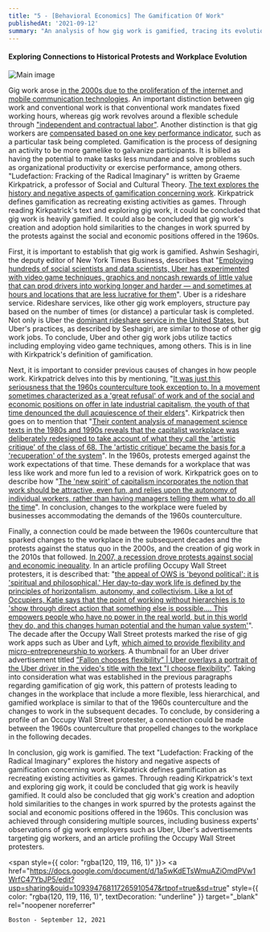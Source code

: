 ```yaml
---
title: "5 - [Behavioral Economics] The Gamification Of Work"
publishedAt: '2021-09-12'
summary: "An analysis of how gig work is gamified, tracing its evolution from historical protests to modern workplace changes, and examining the impact of flexibility and autonomy on today's labor market."
---
```


#### Exploring Connections to Historical Protests and Workplace Evolution

<div style={{display: 'flex', justifyContent: 'center'}}>
  <img 
    src="/images/5-1.png" 
    alt="Main image"
    style={{ width: '90%', maxWidth: '700px' }} 
  />
</div>

Gig work arose [in the 2000s due to the proliferation of the internet and mobile communication technologies](https://www.jstor.org/stable/j.ctvnjbff3). An important distinction between gig work and conventional work is that conventional work mandates fixed working hours, whereas gig work revolves around a flexible schedule through ["independent and contractual labor"](www.hamiltonproject.org/papers/workers_and_the_online_gig_economy). Another distinction is that gig workers are [compensated based on one key performance indicator](fullfact.org/economy/what-gig-economy), such as a particular task being completed. Gamification is the process of designing an activity to be more gamelike to galvanize participants. It is billed as having the potential to make tasks less mundane and solve problems such as organizational productivity or exercise performance, among others. "Ludefaction: Fracking of the Radical Imaginary" is written by Graeme Kirkpatrick, a professor of Social and Cultural Theory. [The text explores the history and negative aspects of gamification concerning work](https://journals.sagepub.com/doi/10.1177/1555412014568665?icid=int.sj-full-text.similar-articles.8). Kirkpatrick defines gamification as recreating existing activities as games. Through reading Kirkpatrick's text and exploring gig work, it could be concluded that gig work is heavily gamified. It could also be concluded that gig work's creation and adoption hold similarities to the changes in work spurred by the protests against the social and economic positions offered in the 1960s.

First, it is important to establish that gig work is gamified. Ashwin Seshagiri, the deputy editor of New York Times Business, describes that "[Employing hundreds of social scientists and data scientists, Uber has experimented with video game techniques, graphics and noncash rewards of little value that can prod drivers into working longer and harder — and sometimes at hours and locations that are less lucrative for them](https://www.nytimes.com/interactive/2017/04/02/technology/uber-drivers-psychological-tricks.html)". Uber is a rideshare service. Rideshare services, like other gig work employers, structure pay based on the number of times (or distance) a particular task is completed. Not only is Uber the [dominant rideshare service in the United States](www.nfx.com/post/lyft-uber-battle-ridesharing-dominance/), but Uber's practices, as described by Seshagiri, are similar to those of other gig work jobs. To conclude, Uber and other gig work jobs utilize tactics including employing video game techniques, among others. This is in line with Kirkpatrick's definition of gamification.

Next, it is important to consider previous causes of changes in how people work. Kirkpatrick delves into this by mentioning, "[It was just this seriousness that the 1960s counterculture took exception to. In a movement sometimes characterized as a 'great refusal' of work and of the social and economic positions on offer in late industrial capitalism, the youth of that time denounced the dull acquiescence of their elders](https://journals.sagepub.com/doi/10.1177/1555412014568665?icid=int.sj-full-text.similar-articles.8)". Kirkpatrick then goes on to mention that "[Their content analysis of management science texts in the 1980s and 1990s reveals that the capitalist workplace was deliberately redesigned to take account of what they call the 'artistic critique' of the class of 68. The 'artistic critique' became the basis for a 'recuperation' of the system](https://journals.sagepub.com/doi/10.1177/1555412014568665?icid=int.sj-full-text.similar-articles.8)". In the 1960s, protests emerged against the work expectations of that time. These demands for a workplace that was less like work and more fun led to a revision of work. Kirkpatrick goes on to describe how "[The 'new spirit' of capitalism incorporates the notion that work should be attractive, even fun, and relies upon the autonomy of individual workers, rather than having managers telling them what to do all the time](https://journals.sagepub.com/doi/10.1177/1555412014568665?icid=int.sj-full-text.similar-articles.8)". In conclusion, changes to the workplace were fueled by businesses accommodating the demands of the 1960s counterculture.

Finally, a connection could be made between the 1960s counterculture that sparked changes to the workplace in the subsequent decades and the protests against the status quo in the 2000s, and the creation of gig work in the 2010s that followed. [In 2007, a recession drove protests against social and economic inequality](https://www.cambridge.org/core/journals/government-and-opposition/article/great-recession-inequality-and-occupy-protests-around-the-world/E1DC65A8769E827BC278A461F7F0561A). In an article profiling Occupy Wall Street protesters, it is described that: "[the appeal of OWS is 'beyond political': it is 'spiritual and philosophical.' Her day-to-day work life is defined by the principles of horizontalism, autonomy, and collectivism. Like a lot of Occupiers, Katie says that the point of working without hierarchies is to 'show through direct action that something else is possible.... This empowers people who have no power in the real world, but in this world they do, and this changes human potential and the human value system'](www.thenation.com/article/archive/audacity-occupy-wall-street/)". The decade after the Occupy Wall Street protests marked the rise of gig work apps such as Uber and Lyft, [which aimed to provide flexibility and micro-entrepreneurship to workers](https://www.mckinsey.com/featured-insights/sustainable-inclusive-growth/future-of-america/freelance-side-hustles-and-gigs-many-more-americans-have-become-independent-workers). A thumbnail for an Uber driver advertisement titled [”Fallon chooses flexibility” | Uber overlays a portrait of the Uber driver in the video's title with the text "I choose flexibility”](www.youtube.com/watch?v=q36lDrQKT4k). Taking into consideration what was established in the previous paragraphs regarding gamification of gig work, this pattern of protests leading to changes in the workplace that include a more flexible, less hierarchical, and gamified workplace is similar to that of the 1960s counterculture and the changes to work in the subsequent decades. To conclude, by considering a profile of an Occupy Wall Street protester, a connection could be made between the 1960s counterculture that propelled changes to the workplace in the following decades.

In conclusion, gig work is gamified. The text "Ludefaction: Fracking of the Radical Imaginary" explores the history and negative aspects of gamification concerning work. Kirkpatrick defines gamification as recreating existing activities as games. Through reading Kirkpatrick's text and exploring gig work, it could be concluded that gig work is heavily gamified. It could also be concluded that gig work's creation and adoption hold similarities to the changes in work spurred by the protests against the social and economic positions offered in the 1960s. This conclusion was achieved through considering multiple sources, including business experts' observations of gig work employers such as Uber, Uber's advertisements targeting gig workers, and an article profiling the Occupy Wall Street protesters.

<span style={{ color: "rgba(120, 119, 116, 1)" }}>
  <a
    href="https://docs.google.com/document/d/1a5wKdETsWmuAZiOmdPVw1WrfC47YbJP5/edit?usp=sharing&ouid=109394768117265910547&rtpof=true&sd=true"
    style={{
      color: "rgba(120, 119, 116, 1)",
      textDecoration: "underline"
    }}
    target="_blank"
    rel="noopener noreferrer"
  >
    Boston - September 12, 2021
  </a>
</span>